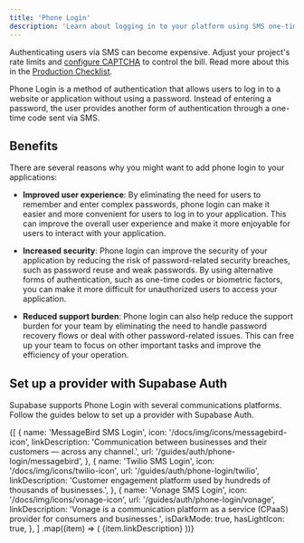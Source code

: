 ```yaml
---
title: 'Phone Login'
description: 'Learn about logging in to your platform using SMS one-time passwords.'
---
```


<Admonition type="tip">

Authenticating users via SMS can become expensive. Adjust your project's rate limits and [configure CAPTCHA](/docs/guides/auth/auth-captcha) to control the bill. Read more about this in the [Production Checklist](/docs/guides/platform/going-into-prod).

</Admonition>

Phone Login is a method of authentication that allows users to log in to a website or application without using a password. Instead of entering a password, the user provides another form of authentication through a one-time code sent via SMS.

## Benefits

There are several reasons why you might want to add phone login to your applications:

- **Improved user experience**: By eliminating the need for users to remember and enter complex passwords, phone login can make it easier and more convenient for users to log in to your application. This can improve the overall user experience and make it more enjoyable for users to interact with your application.

- **Increased security**: Phone login can improve the security of your application by reducing the risk of password-related security breaches, such as password reuse and weak passwords. By using alternative forms of authentication, such as one-time codes or biometric factors, you can make it more difficult for unauthorized users to access your application.

- **Reduced support burden**: Phone login can also help reduce the support burden for your team by eliminating the need to handle password recovery flows or deal with other password-related issues. This can free up your team to focus on other important tasks and improve the efficiency of your operation.

## Set up a provider with Supabase Auth

Supabase supports Phone Login with several communications platforms. Follow the guides below to set up a provider with Supabase Auth.

<div className="grid grid-cols-1 md:grid-cols-12 gap-10 not-prose py-8">
  {[
  {
    name: 'MessageBird SMS Login',
    icon: '/docs/img/icons/messagebird-icon',
    linkDescription: 'Communication between businesses and their customers — across any channel.',
    url: '/guides/auth/phone-login/messagebird',
  },
  {
    name: 'Twilio SMS Login',
    icon: '/docs/img/icons/twilio-icon',
    url: '/guides/auth/phone-login/twilio',
    linkDescription: 'Customer engagement platform used by hundreds of thousands of businesses.',
  },
  {
    name: 'Vonage SMS Login',
    icon: '/docs/img/icons/vonage-icon',
    url: '/guides/auth/phone-login/vonage',
    linkDescription:
      'Vonage is a communication platform as a service (CPaaS) provider for consumers and businesses.',
    isDarkMode: true,
    hasLightIcon: true,
  },
]
.map((item) => (
    <Link href={`${item.url}`} key={item.name} passHref className="col-span-4">
      <IconPanel
        title={item.name}
        span="col-span-6"
        icon={item.icon}
        isDarkMode={item.isDarkMode}
        hasLightIcon={item.hasLightIcon}
      >
        {item.linkDescription}
      </IconPanel>
    </Link>
))}

</div>
